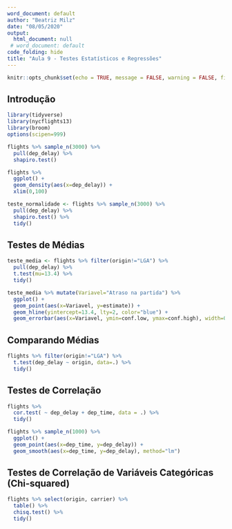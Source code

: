 ```yaml
---
word_document: default
author: "Beatriz Milz"
date: "08/05/2020"
output:
  html_document: null
 # word_document: default
code_folding: hide
title: "Aula 9 - Testes Estatísticos e Regressões"
---
```

  
```r
knitr::opts_chunk$set(echo = TRUE, message = FALSE, warning = FALSE, fig.align = "center")
```

## Introdução

```r
library(tidyverse)
library(nycflights13)
library(broom)
options(scipen=999)
```

```r
flights %>% sample_n(3000) %>% 
  pull(dep_delay) %>% 
  shapiro.test()
```

```r
flights %>% 
  ggplot() +
  geom_density(aes(x=dep_delay)) +
  xlim(0,100)
```

```r
teste_normalidade <- flights %>% sample_n(3000) %>% 
  pull(dep_delay) %>% 
  shapiro.test() %>% 
  tidy()
```


## Testes de Médias


```r
teste_media <- flights %>% filter(origin!="LGA") %>% 
  pull(dep_delay) %>%
  t.test(mu=13.4) %>% 
  tidy()
```

```r
teste_media %>% mutate(Variavel="Atraso na partida") %>% 
  ggplot() +
  geom_point(aes(x=Variavel, y=estimate)) +
  geom_hline(yintercept=13.4, lty=2, color="blue") +
  geom_errorbar(aes(x=Variavel, ymin=conf.low, ymax=conf.high), width=0.1)
```

## Comparando Médias

```r
flights %>% filter(origin!="LGA") %>% 
  t.test(dep_delay ~ origin, data=.) %>% 
  tidy()
```


## Testes de Correlação

```r
flights %>%
  cor.test( ~ dep_delay + dep_time, data = .) %>%
  tidy()
```
```r
flights %>% sample_n(1000) %>% 
  ggplot() +
  geom_point(aes(x=dep_time, y=dep_delay)) +
  geom_smooth(aes(x=dep_time, y=dep_delay), method="lm")
```

## Testes de Correlação de Variáveis Categóricas (Chi-squared)
```r
flights %>% select(origin, carrier) %>% 
  table() %>% 
  chisq.test() %>%
  tidy()
```




